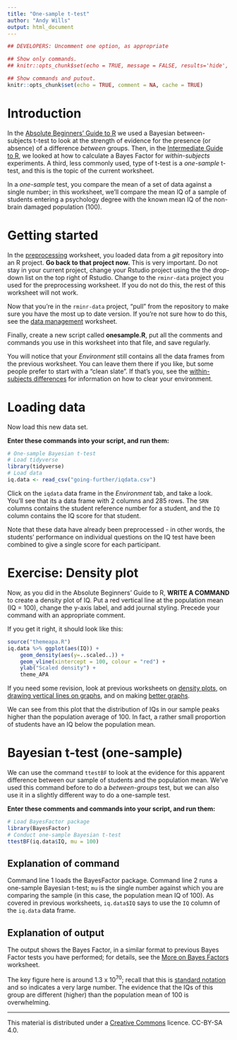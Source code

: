 ```yaml
---
title: "One-sample t-test"
author: "Andy Wills"
output: html_document
---
```


```r
## DEVELOPERS: Uncomment one option, as appropriate

## Show only commands.
## knitr::opts_chunk$set(echo = TRUE, message = FALSE, results='hide', fig.keep = 'none', comment=NA)

## Show commands and putout.
knitr::opts_chunk$set(echo = TRUE, comment = NA, cache = TRUE)
```

# Introduction

In the [Absolute Beginners' Guide to R](evidence.html#bf) we used a Bayesian between-subjects t-test to look at the strength of evidence for the presence (or absence) of a difference _between_ groups. Then, in the [Intermediate Guide to R](anova1.html#anovaWS), we looked at how to calculate a Bayes Factor for _within-subjects_ experiments. A third, less commonly used, type of t-test is a _one-sample_ t-test, and this is the topic of the current worksheet.

In a _one-sample_ test, you compare the mean of a set of data against a single number; in this worksheet, we'll compare the mean IQ of a sample of students entering a psychology degree with the known mean IQ of the non-brain damaged population (100). 

# Getting started 

In the [preprocessing](preproc.html) worksheet, you loaded data from a _git_ repository into an R project. **Go back to that project now.** This is very important. Do not stay in your current project, change your Rstudio project using the the drop-down list on the top right of Rstudio. Change to the  `rminr-data` project you used for the preprocessing worksheet. If you do not do this, the rest of this worksheet will not work.

Now that you're in the `rminr-data` project, "pull" from the repository to make sure you have the most up to date version. If you're not sure how to do this, see the [data management](data-github.html) worksheet.

Finally, create a new script called **onesample.R**, put all the comments and commands you use in this worksheet into that file, and save regularly. 

You will notice that your _Environment_ still contains all the data frames from the previous worksheet. You can leave them there if you like, but some people prefer to start with a "clean slate". If that's you, see the [within-subjects differences](anova1.html#clear) for information on how to clear your environment.

# Loading data

Now load this new data set.

**Enter these commands into your script, and run them:**

```r
# One-sample Bayesian t-test
# Load tidyverse
library(tidyverse)
# Load data
iq.data <- read_csv("going-further/iqdata.csv")
```

Click on the `iqdata` data frame in the _Environment_ tab, and take a look. You'll see that its a data frame with 2 columns and 285 rows. The `SRN` columns contains the student reference number for a student, and the `IQ` column contains the IQ score for that student.

Note that these data have already been preprocessed - in other words, the students' performance on individual questions on the IQ test have been combined to give a single score for each participant. 

<a name="ex"></a>

# Exercise: Density plot

Now, as you did in the Absolute Beginners' Guide to R, **WRITE A COMMAND** to create a density plot of IQ. Put a red vertical line at the population mean (IQ = 100), change the y-axis label, and add journal styling. Precede your command with an appropriate comment.

If you get it right, it should look like this:

```r
source("themeapa.R")
iq.data %>% ggplot(aes(IQ)) +
    geom_density(aes(y=..scaled..)) +
    geom_vline(xintercept = 100, colour = "red") +
    ylab("Scaled density") +
    theme_APA
```

If you need some revision, look at previous worksheets on [density plots](group-differences.html#density), on [drawing vertical lines on graphs](risk-rat.html), and on making [better graphs](better-graphs.html#style).

We can see from this plot that the distribution of IQs in our sample peaks higher than the population average of 100. In fact, a rather small proportion of students have an IQ below the population mean. 

<a name="anovaWS"></a>

# Bayesian t-test (one-sample)

We can use the command `ttestBF` to look at the evidence for this apparent difference between our sample of students and the population mean. We've used this command before to do a _between-groups_ test, but we can also use it in a slightly different way to do a one-sample test.

**Enter these comments and commands into your script, and run them:**

```r
# Load BayesFactor package
library(BayesFactor)
# Conduct one-sample Bayesian t-test
ttestBF(iq.data$IQ, mu = 100)
```

## Explanation of command

Command line 1 loads the BayesFactor package. Command line 2 runs a one-sample Bayesian t-test; `mu` is the single number against which you are comparing the sample (in this case, the population mean IQ of 100). As covered in previous worksheets, `iq.data$IQ` says to use the `IQ` column of the `iq.data` data frame.

## Explanation of output

The output shows the Bayes Factor, in a similar format to previous Bayes Factor tests you have performed; for details, see the [More on Bayes Factors](more-on-bf.html) worksheet. 

The key figure here is around 1.3 x 10<sup>70</sup>; recall that this is [standard notation](https://www.bbc.com/education/guides/zxsv97h/revision) and so indicates a very large number. The evidence that the IQs of this group are different (higher) than the population mean of 100 is overwhelming.

___

This material is distributed under a [Creative Commons](https://creativecommons.org/) licence. CC-BY-SA 4.0. 


